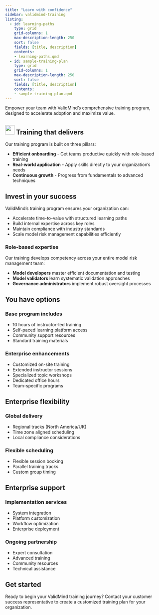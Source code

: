 ```yaml
---
title: "Learn with confidence"
sidebar: validmind-training
listing:
  - id: learning-paths
    type: grid
    grid-columns: 1
    max-description-length: 250
    sort: false
    fields: [title, description]
    contents:
    - learning-paths.qmd
  - id: sample-training-plan
    type: grid
    grid-columns: 1
    max-description-length: 250
    sort: false
    fields: [title, description]
    contents:
    - sample-training-plan.qmd
---
```


Empower your team with ValidMind's comprehensive training program, designed to accelerate adoption and maximize value.

::: {.attn}
## ![](/validmind.png){height=30px} Training that delivers

Our training program is built on three pillars:

- **Efficient onboarding** - Get teams productive quickly with role-based training
- **Real-world application** - Apply skills directly to your organization's needs
- **Continuous growth** - Progress from fundamentals to advanced techniques
:::

## Invest in your success

ValidMind's training program ensures your organization can:

- Accelerate time-to-value with structured learning paths
- Build internal expertise across key roles
- Maintain compliance with industry standards
- Scale model risk management capabilities efficiently

::: {.column-margin}
::: {#learning-paths}
:::
:::

### Role-based expertise

Our training develops competency across your entire model risk management team:

- **Model developers** master efficient documentation and testing
- **Model validators** learn systematic validation approaches
- **Governance administrators** implement robust oversight processes

::: {.highlights}
## You have options

:::: {.flex .flex-wrap .justify-around}

::: {.w-50-ns .pr2}
### Base program includes

- 10 hours of instructor-led training
- Self-paced learning platform access
- Community support resources
- Standard training materials
:::

::: {.w-50-ns .pl2}
### Enterprise enhancements

- Customized on-site training
- Extended instructor sessions
- Specialized topic workshops
- Dedicated office hours
- Team-specific programs
:::

::::

:::

## Enterprise flexibility

:::: {.flex .flex-wrap .justify-around}

::: {.w-50-ns .pr2}
### Global delivery

- Regional tracks (North America/UK)
- Time zone aligned scheduling
- Local compliance considerations
:::

::: {.w-50-ns}
### Flexible scheduling

- Flexible session booking
- Parallel training tracks
- Custom group timing
:::

::::

## Enterprise support

:::: {.flex .flex-wrap .justify-around}

::: {.w-50-ns .pr2}
### Implementation services

- System integration
- Platform customization
- Workflow optimization
- Enterprise deployment
:::

::: {.w-50-ns}
### Ongoing partnership

- Expert consultation
- Advanced training
- Community resources
- Technical assistance
:::

::::

::: {.column-margin}
::: {#sample-training-plan}
:::
:::

## Get started

Ready to begin your ValidMind training journey? Contact your customer success representative to create a customized training plan for your organization.
